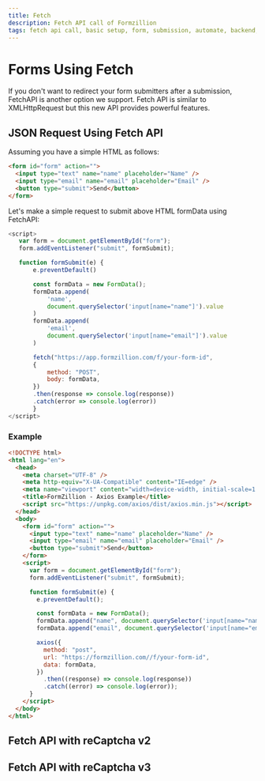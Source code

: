 ```yaml
---
title: Fetch
description: Fetch API call of Formzillion
tags: fetch api call, basic setup, form, submission, automate, backend, open-source, integrations, Formzillion
---
```


# Forms Using Fetch

If you don't want to redirect your form submitters after a submission, FetchAPI is another option we support. Fetch API is similar to XMLHttpRequest but this new API provides powerful features.

## JSON Request Using Fetch API

Assuming you have a simple HTML as follows:

```html copy
<form id="form" action="">
  <input type="text" name="name" placeholder="Name" />
  <input type="email" name="email" placeholder="Email" />
  <button type="submit">Send</button>
</form>
```

Let's make a simple request to submit above HTML formData using FetchAPI:

```js copy
<script>
   var form = document.getElementById("form");
   form.addEventListener("submit", formSubmit);

   function formSubmit(e) {
       e.preventDefault()

       const formData = new FormData();
       formData.append(
           'name',
           document.querySelector('input[name="name"]').value
       )
       formData.append(
           'email',
           document.querySelector('input[name="email"]').value
       )

       fetch("https://app.formzillion.com/f/your-form-id",
       {
           method: "POST",
           body: formData,
       })
       .then(response => console.log(response))
       .catch(error => console.log(error))
       }
</script>
```

### Example

```html copy
<!DOCTYPE html>
<html lang="en">
  <head>
    <meta charset="UTF-8" />
    <meta http-equiv="X-UA-Compatible" content="IE=edge" />
    <meta name="viewport" content="width=device-width, initial-scale=1.0" />
    <title>FormZillion - Axios Example</title>
    <script src="https://unpkg.com/axios/dist/axios.min.js"></script>
  </head>
  <body>
    <form id="form" action="">
      <input type="text" name="name" placeholder="Name" />
      <input type="email" name="email" placeholder="Email" />
      <button type="submit">Send</button>
    </form>
    <script>
      var form = document.getElementById("form");
      form.addEventListener("submit", formSubmit);

      function formSubmit(e) {
        e.preventDefault();

        const formData = new FormData();
        formData.append("name", document.querySelector('input[name="name"]').value);
        formData.append("email", document.querySelector('input[name="email"]').value);

        axios({
          method: "post",
          url: "https://formzillion.com//f/your-form-id",
          data: formData,
        })
          .then((response) => console.log(response))
          .catch((error) => console.log(error));
      }
    </script>
  </body>
</html>
```

## Fetch API with reCaptcha v2

## Fetch API with reCaptcha v3
